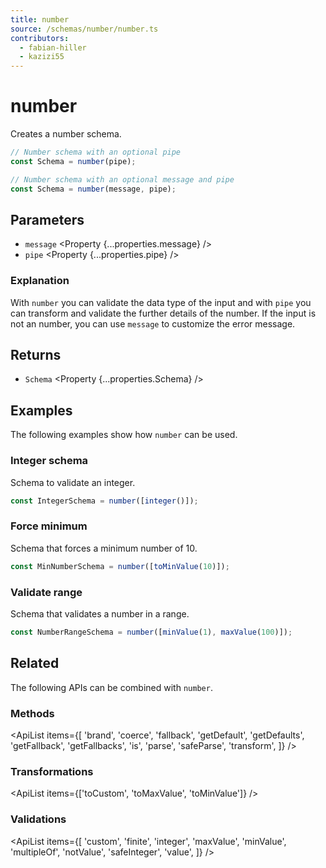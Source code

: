```yaml
---
title: number
source: /schemas/number/number.ts
contributors:
  - fabian-hiller
  - kazizi55
---
```



# number

Creates a number schema.

```ts
// Number schema with an optional pipe
const Schema = number(pipe);

// Number schema with an optional message and pipe
const Schema = number(message, pipe);
```

## Parameters

- `message` <Property {...properties.message} />
- `pipe` <Property {...properties.pipe} />

### Explanation

With `number` you can validate the data type of the input and with `pipe` you can transform and validate the further details of the number. If the input is not an number, you can use `message` to customize the error message.

## Returns

- `Schema` <Property {...properties.Schema} />

## Examples

The following examples show how `number` can be used.

### Integer schema

Schema to validate an integer.

```ts
const IntegerSchema = number([integer()]);
```

### Force minimum

Schema that forces a minimum number of 10.

```ts
const MinNumberSchema = number([toMinValue(10)]);
```

### Validate range

Schema that validates a number in a range.

```ts
const NumberRangeSchema = number([minValue(1), maxValue(100)]);
```

## Related

The following APIs can be combined with `number`.

### Methods

<ApiList
  items={[
    'brand',
    'coerce',
    'fallback',
    'getDefault',
    'getDefaults',
    'getFallback',
    'getFallbacks',
    'is',
    'parse',
    'safeParse',
    'transform',
  ]}
/>

### Transformations

<ApiList items={['toCustom', 'toMaxValue', 'toMinValue']} />

### Validations

<ApiList
  items={[
    'custom',
    'finite',
    'integer',
    'maxValue',
    'minValue',
    'multipleOf',
    'notValue',
    'safeInteger',
    'value',
  ]}
/>
